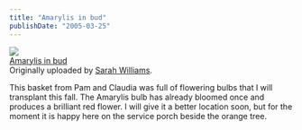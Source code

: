 ```yaml
---
title: "Amarylis in bud"
publishDate: "2005-03-25"
---
```


[![](images/7431347_8d40accad1_m.jpg)](http://www.flickr.com/photos/54325514@N00/7431347/ "photo sharing")  
[Amarylis in bud](http://www.flickr.com/photos/54325514@N00/7431347/)  
Originally uploaded by [Sarah Williams](http://www.flickr.com/people/54325514@N00/).

This basket from Pam and Claudia was full of flowering bulbs that I will transplant this fall. The Amarylis bulb has already bloomed once and produces a brilliant red flower. I will give it a better location soon, but for the moment it is happy here on the service porch beside the orange tree.
